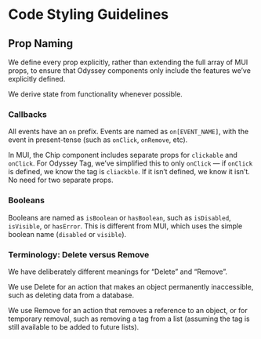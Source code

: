 
<Meta />

# Code Styling Guidelines

## Prop Naming

We define every prop explicitly, rather than extending the full array of MUI props, to ensure that Odyssey components only include the features we’ve explicitly defined.

We derive state from functionality whenever possible.

### Callbacks

All events have an `on` prefix. Events are named as `on[EVENT_NAME]`, with the event in present-tense (such as `onClick`, `onRemove`, etc).

In MUI, the Chip component includes separate props for `clickable` and `onClick`. For Odyssey Tag, we’ve simplified this to only `onClick` — if `onClick` is defined, we know the tag is `cliackble`. If it isn’t defined, we know it isn’t. No need for two separate props.

### Booleans

Booleans are named as `isBoolean` or `hasBoolean`, such as `isDisabled`, `isVisible`, or `hasError`. This is different from MUI, which uses the simple boolean name (`disabled` or `visible`).

### Terminology: Delete versus Remove

We have deliberately different meanings for “Delete” and “Remove”.

We use Delete for an action that makes an object permanently inaccessible, such as deleting data from a database.

We use Remove for an action that removes a reference to an object, or for temporary removal, such as removing a tag from a list (assuming the tag is still available to be added to future lists).
